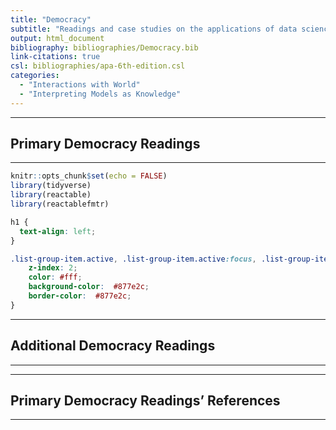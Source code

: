 ```yaml
---
title: "Democracy"
subtitle: "Readings and case studies on the applications of data science in democracy and the ethical implications of using statistical models in such contexts."
output: html_document
bibliography: bibliographies/Democracy.bib
link-citations: true
csl: bibliographies/apa-6th-edition.csl
categories: 
  - "Interactions with World"
  - "Interpreting Models as Knowledge"
---
```


------------------------------------------------------------------------

## Primary Democracy Readings

------------------------------------------------------------------------

```r
knitr::opts_chunk$set(echo = FALSE)
library(tidyverse)
library(reactable)
library(reactablefmtr)
```

```css
h1 {
  text-align: left;
}

.list-group-item.active, .list-group-item.active:focus, .list-group-item.active:hover {
    z-index: 2;
    color: #fff;
    background-color:  #877e2c;
    border-color:  #877e2c;
}
```

------------------------------------------------------------------------

## Additional Democracy Readings

------------------------------------------------------------------------

------------------------------------------------------------------------

## Primary Democracy Readings' References

------------------------------------------------------------------------
